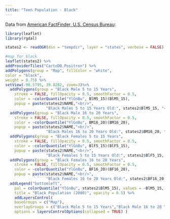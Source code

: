 ```yaml
---
title: "Teen Population - Black"
---
```

Data from <a href = "https://factfinder.census.gov/faces/nav/jsf/pages/index.xhtml">American FactFinder, U.S. Census Bureau</a>:

```r

library(leaflet)
library(rgdal)

states2 <- readOGR(dsn = "tempdir", layer = "states", verbose = FALSE)

#map for black
leaflet(states2) %>%
addProviderTiles("CartoDB.Positron") %>%
addPolygons(group = "Map", fillColor = "white",
color = "black",
weight = 0.75) %>%
setView(-98.5795, 39.8282, zoom=3)%>%
  addPolygons(group = "Black Male 5 to 15 Years",
    stroke = FALSE, fillOpacity = 0.5, smoothFactor = 0.5, 
    color = ~colorQuantile("YlGnBu", BlM5_15)(BlM5_15),
    popup = paste(states2$NAME,"<br/>",
                  "Black Males 5 to 15 Years Old:", states2$BlM5_15, "<br/>"))%>% 
  addPolygons(group = "Black Male 16 to 20 Years",
    stroke = FALSE, fillOpacity = 0.5, smoothFactor = 0.5, 
    color = ~colorQuantile("YlGnBu", BM16_20)(BM16_20),
    popup = paste(states2$NAME,"<br/>",
                  "Black Males 16 to 20 Years Old:", states2$BM16_20, "<br/>"))%>%
  addPolygons(group = "Black Females 5 to 15 Years",
    stroke = FALSE, fillOpacity = 0.5, smoothFactor = 0.5, 
    color = ~colorQuantile("YlGnBu", BlF5_15)(BlF5_15),
    popup = paste(states2$NAME,"<br/>",
                  "Black Females 5 to 15 Years Old:", states2$BlF5_15, "<br/>"))%>%
  addPolygons(group = "Black Females 16 to 20 Years",
    stroke = FALSE, fillOpacity = 0.5, smoothFactor = 0.5, 
    color = ~colorQuantile("YlGnBu", BF16_20)(BF16_20),
    popup = paste(states2$NAME,"<br/>",
                  "Black Females 16 to 20 Years Old:", states2$BF16_20, "<br/>"))%>%
  addLegend("bottomleft", 
    pal = colorQuantile("YlGnBu", states2$BlM5_15), values = ~BlM5_15,
    title = "Black Population (2000)", opacity = 0.5) %>%
    addLayersControl(
    baseGroups = c("Map"),
    overlayGroups = c("Black Male 5 to 15 Years","Black Male 16 to 20 Years", "Black Females 5 to 15 Years", "Black Females 16 to 20 Years"),
    options = layersControlOptions(collapsed = TRUE) )
```

